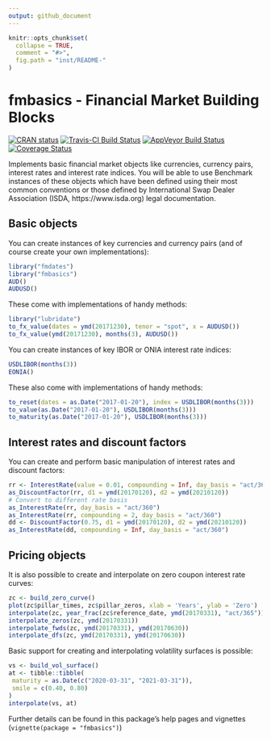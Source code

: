 ```yaml
---
output: github_document
---
```


<!-- README.md is generated from README.Rmd. Please edit that file -->

```r
knitr::opts_chunk$set(
  collapse = TRUE,
  comment = "#>",
  fig.path = "inst/README-"
)
```

# fmbasics - Financial Market Building Blocks

<!-- badges: start -->
[![CRAN status](https://www.r-pkg.org/badges/version/fmbasics)](https://CRAN.R-project.org/package=fmbasics) [![Travis-CI Build Status](https://travis-ci.org/imanuelcostigan/fmbasics.svg?branch=master)](https://travis-ci.org/imanuelcostigan/fmbasics) [![AppVeyor Build Status](https://ci.appveyor.com/api/projects/status/github/imanuelcostigan/fmbasics?branch=master&svg=true)](https://ci.appveyor.com/project/imanuelcostigan/fmbasics) [![Coverage Status](https://img.shields.io/codecov/c/github/imanuelcostigan/fmbasics/master.svg)](https://codecov.io/github/imanuelcostigan/fmbasics?branch=master)
<!-- badges: end -->

Implements basic financial market objects like currencies, currency pairs,
interest rates and interest rate indices. You will be able to use Benchmark
instances of these objects which have been defined using their most common
conventions or those defined by International Swap Dealer Association (ISDA,
https://www.isda.org) legal documentation.

## Basic objects

You can create instances of key currencies and currency pairs (and of course create your own implementations):

```r
library("fmdates")
library("fmbasics")
AUD()
AUDUSD()
```

These come with implementations of handy methods:

```r
library("lubridate")
to_fx_value(dates = ymd(20171230), tenor = "spot", x = AUDUSD())
to_fx_value(ymd(20171230), months(3), AUDUSD())
```


You can create instances of key IBOR or ONIA interest rate indices:

```r
USDLIBOR(months(3))
EONIA()
```

These also come with implementations of handy methods:

```r
to_reset(dates = as.Date("2017-01-20"), index = USDLIBOR(months(3)))
to_value(as.Date("2017-01-20"), USDLIBOR(months(3)))
to_maturity(as.Date("2017-01-20"), USDLIBOR(months(3)))
```

## Interest rates and discount factors

You can create and perform basic manipulation of interest rates and discount factors:

```r
rr <- InterestRate(value = 0.01, compounding = Inf, day_basis = "act/365")
as_DiscountFactor(rr, d1 = ymd(20170120), d2 = ymd(20210120))
# Convert to different rate basis
as_InterestRate(rr, day_basis = "act/360")
as_InterestRate(rr, compounding = 2, day_basis = "act/360")
dd <- DiscountFactor(0.75, d1 = ymd(20170120), d2 = ymd(20210120))
as_InterestRate(dd, compounding = Inf, day_basis = "act/360")
```


## Pricing objects

It is also possible to create and interpolate on zero coupon interest rate curves:

```r
zc <- build_zero_curve()
plot(zc$pillar_times, zc$pillar_zeros, xlab = 'Years', ylab = 'Zero')
interpolate(zc, year_frac(zc$reference_date, ymd(20170331), "act/365"))
interpolate_zeros(zc, ymd(20170331))
interpolate_fwds(zc, ymd(20170331), ymd(20170630))
interpolate_dfs(zc, ymd(20170331), ymd(20170630))
```

Basic support for creating and interpolating volatility surfaces is possible:

```r
vs <- build_vol_surface()
at <- tibble::tibble(
 maturity = as.Date(c("2020-03-31", "2021-03-31")),
 smile = c(0.40, 0.80)
)
interpolate(vs, at)
```


Further details can be found in this package's help pages and vignettes (`vignette(package = "fmbasics")`) 
